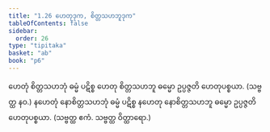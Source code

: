```yaml
---
title: "1.26 ဟေတုဒုက, စိတ္တသဟဘူဒုက"
tableOfContents: false
sidebar:
  order: 26
type: "tipitaka"
basket: "ab"
book: "p6"
---
```



<DynamicBreadcrumb />

<Division number="50" book="p6" e="ch" v="39" p="51">

<Paragraph number="146" book="p6">
ဟေတုံ စိတ္တသဟဘုံ ဓမ္မံ ပဋိစ္စ ဟေတု စိတ္တသဟဘူ ဓမ္မော ဥပ္ပဇ္ဇတိ ဟေတုပစ္စယာ. (သဗ္ဗတ္ထ နဝ.)
</Paragraph>

<Paragraph number="147" book="p6">
နဟေတုံ နောစိတ္တသဟဘုံ ဓမ္မံ ပဋိစ္စ နဟေတု နောစိတ္တသဟဘူ ဓမ္မော ဥပ္ပဇ္ဇတိ ဟေတုပစ္စယာ. (သဗ္ဗတ္ထ ဧကံ. သဗ္ဗတ္ထ ဝိတ္ထာရော.)
</Paragraph>
</Division>